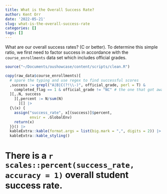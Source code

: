 ```yaml
---
title: What is the Overall Success Rate?
author: Kent Orr
date: '2022-05-21'
slug: what-is-the-overall-success-rate
categories: []
tags: []
---
```


What are our overall success rates? (C or better). To determine this simple ratio, we first need to factor success in accordance with the `course_enrollments` data set which includes official grades. 

```r
source("~/Documents/oushowcase/content/scripts/clean.R")

copy(raw_data$course_enrollments)[ 
  # spare the typing and use regex to find successful scores
  ,success := grepl("A|B|C(?!\\-)", official_grade, perl = T) & 
    completed_flag == 1 & official_grade != "NC" # the one that got away
  ][,.N, success
    ][,percent := N/sum(N)
      ][] |>
  {\(x) {
    assign("success_rate", x[(success)]$percent,
           envir = .GlobalEnv)
    return(x)
  }}() |>
  kableExtra::kable(format.args = list(big.mark = ",", digits = 2)) |>
  kableExtra::kable_styling()
```

# There is a **`r scales::percent(success_rate, accuracy = 1)`** overall student success rate.
